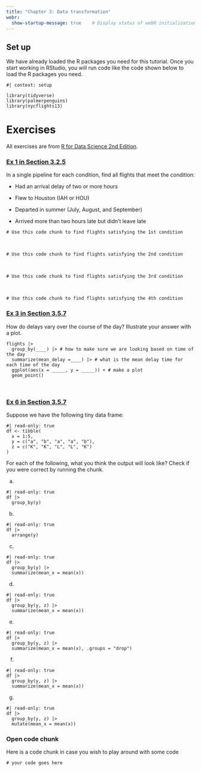 ```yaml
---
title: "Chapter 3: Data transformation"
webr:  
  show-startup-message: true    # Display status of webR initialization
---
```


## Set up

We have already loaded the R packages you need for this tutorial. Once you start working in RStudio, you will run code like the code shown below to load the R packages you need.

```webr-r
#| context: setup

library(tidyverse)
library(palmerpenguins)
library(nycflights13)
```

# Exercises

All exercises are from [R for Data Science 2nd Edition](https://r4ds.hadley.nz/).

### [Ex 1 in Section 3.2.5](https://r4ds.hadley.nz/data-transform.html#exercises)

In a single pipeline for each condition, find all flights that meet the condition:

-   Had an arrival delay of two or more hours

-   Flew to Houston (IAH or HOU)

-   Departed in summer (July, August, and September)

-   Arrived more than two hours late but didn’t leave late

```webr-r
# Use this code chunk to find flights satisfying the 1st condition

```

<br>

```webr-r
# Use this code chunk to find flights satisfying the 2nd condition

```

<br>

```webr-r
# Use this code chunk to find flights satisfying the 3rd condition

```

<br>

```webr-r
# Use this code chunk to find flights satisfying the 4th condition

```

### [Ex 3 in Section 3.5.7](https://r4ds.hadley.nz/data-transform.html#exercises-2)

How do delays vary over the course of the day? Illustrate your answer with a plot.

```webr-r

flights |>
  group_by(____) |> # how to make sure we are looking based on time of the day
  summarize(mean_delay =____) |> # what is the mean delay time for each time of the day
  ggplot(aes(x = _____, y = _____)) + # make a plot
  geom_point()
```

<br>

### [Ex 6 in Section 3.5.7](https://r4ds.hadley.nz/data-transform.html#exercises-2)

Suppose we have the following tiny data frame:



```webr-r
#| read-only: true
df <- tibble(
  x = 1:5,
  y = c("a", "b", "a", "a", "b"),
  z = c("K", "K", "L", "L", "K")
)
```

For each of the following, what you think the output will look like? Check if you were correct by running the chunk.

a.

```webr-r
#| read-only: true
df |>
  group_by(y)
```

b.

```webr-r
#| read-only: true
df |>
  arrange(y)
```

c.

```webr-r
#| read-only: true
df |>
  group_by(y) |>
  summarize(mean_x = mean(x))
```

d.

```webr-r
#| read-only: true
df |>
  group_by(y, z) |>
  summarize(mean_x = mean(x))
```

e.

```webr-r
#| read-only: true
df |>
  group_by(y, z) |>
  summarize(mean_x = mean(x), .groups = "drop")
```

f.

```webr-r
#| read-only: true
df |>
  group_by(y, z) |>
  summarize(mean_x = mean(x))
```

g.

```webr-r
#| read-only: true
df |>
  group_by(y, z) |>
  mutate(mean_x = mean(x))
```


### Open code chunk

Here is a code chunk in case you wish to play around with some code

```webr-r
# your code goes here
```

